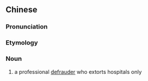 {{also|医闹}}
==Chinese==
{{zh-forms|s=医闹}}

===Pronunciation===
{{zh-pron
|m=yīnào
|cat=n
}}

===Etymology===
{{zh-compound|醫|鬧|medical|troublemaker}}

===Noun===
{{zh-noun}}

# {{lb|zh|neologism}} a professional [[defrauder]] who extorts hospitals only